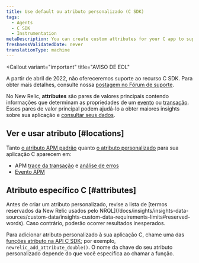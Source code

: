 ```yaml
---
title: Use default ou atributo personalizado (C SDK)
tags:
  - Agents
  - C SDK
  - Instrumentation
metaDescription: You can create custom attributes for your C app to supplement the New Relic event data that automatically includes default APM attributes.
freshnessValidatedDate: never
translationType: machine
---
```


<Callout
  variant="important"
  title="AVISO DE EOL"
>
  A partir de abril de 2022, não ofereceremos suporte ao recurso C SDK. Para obter mais detalhes, consulte nossa [postagem no Fórum de suporte](https://discuss.newrelic.com/t/q1-bulk-eol-announcement-fy23/181744).
</Callout>

No New Relic, <DoNotTranslate>**attributes**</DoNotTranslate> são pares de valores principais contendo informações que determinam as propriedades de um [evento](/docs/accounts-partnerships/getting-started-new-relic/glossary#event) ou [transação](/docs/accounts-partnerships/getting-started-new-relic/glossary#transaction). Esses pares de valor principal podem ajudá-lo a obter maiores insights sobre sua aplicação e [consultar seus dados](/docs/query-your-data/explore-query-data/query-builder/introduction-query-builder).

## Ver e usar atributo [#locations]

Tanto [o atributo APM padrão](/docs/insights/new-relic-insights/decorating-events/apm-default-attributes-insights#transaction-event) quanto [o atributo personalizado](/docs/agents/manage-apm-agents/agent-data/collect-custom-attributes) para sua aplicação C aparecem em:

* APM [trace da transação](/docs/apm/transactions/transaction-traces/introduction-transaction-traces) e [análise de erros](/docs/apm/applications-menu/error-analytics/introduction-error-analytics)
* [Evento APM](/docs/insights/explore-data/attributes/apm-default-attributes-insights)

## Atributo específico C [#attributes]

<Callout variant="important">
  Antes de criar um atributo personalizado, revise a lista de [termos reservados da New Relic usados pelo NRQL](/docs/insights/insights-data-sources/custom-data/insights-custom-data-requirements-limits#reserved-words). Caso contrário, poderão ocorrer resultados inesperados.
</Callout>

Para adicionar atributo personalizado à sua aplicação C, chame uma das [funções atributo na API C SDK](https://newrelic.github.io/c-sdk/libnewrelic_8h.html#abfe6f64a8eec7d60d8588f8969781d34); por exemplo, `newrelic_add_attribute_double()`. O nome da chave do seu atributo personalizado depende do que você especifica ao chamar a função.